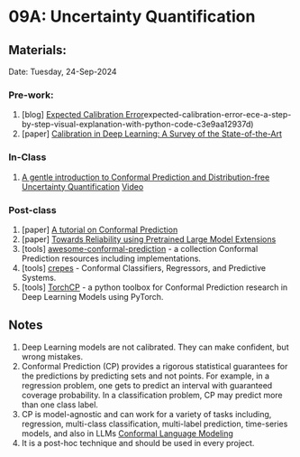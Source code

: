 # 09A: Uncertainty Quantification {.unnumbered}

## Materials:
Date: Tuesday, 24-Sep-2024

### Pre-work:
1. \[blog\] [Expected Calibration Error](https://towardsdatascience.com/)expected-calibration-error-ece-a-step-by-step-visual-explanation-with-python-code-c3e9aa12937d)
2. \[paper\] [Calibration in Deep Learning: A Survey of the State-of-the-Art](https://arxiv.org/abs/2308.01222)

### In-Class
1. [A gentle introduction to Conformal Prediction and Distribution-free Uncertainty Quantification](https://people.eecs.berkeley.edu/~angelopoulos/publications/downloads/gentle_intro_conformal_dfuq.pdf) [Video](https://www.youtube.com/watch?v=nql000Lu_iE)

### Post-class
1. \[paper\] [A tutorial on Conformal Prediction](https://jmlr.csail.mit.edu/papers/volume9/shafer08a/shafer08a.pdf)
2. \[paper\] [Towards Reliability using Pretrained Large Model Extensions](https://arxiv.org/abs/2207.07411)
3. \[tools\] [awesome-conformal-prediction](https://github.com/valeman/awesome-conformal-prediction) - a collection Conformal Prediction resources including implementations.
4. \[tools\] [crepes](https://github.com/henrikbostrom/crepes) - Conformal Classifiers, Regressors, and Predictive Systems.
5. \[tools\] [TorchCP](https://github.com/ml-stat-Sustech/TorchCP) - a python toolbox for Conformal Prediction research in Deep Learning Models using PyTorch.



## Notes
1. Deep Learning models are not calibrated. They can make confident, but wrong mistakes.
2. Conformal Prediction (CP) provides a rigorous statistical guarantees for the predictions by predicting sets and not points. For example, in a regression problem, one gets to predict an interval with guaranteed coverage probability. In a classification problem, CP may predict more than one class label.
3. CP is model-agnostic and can work for a variety of tasks including, regression, multi-class classification, multi-label prediction, time-series models, and also in LLMs [Conformal Language Modeling](https://arxiv.org/abs/2306.10193)
4. It is a post-hoc technique and should be used in every project.


